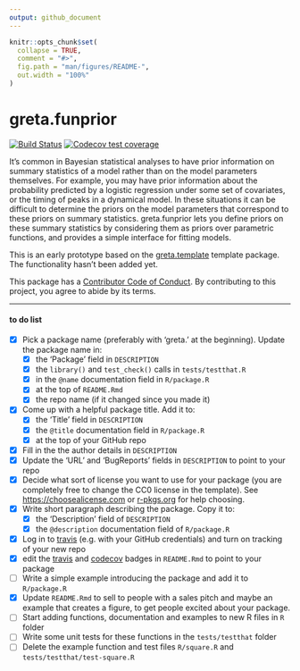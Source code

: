 ```yaml
---
output: github_document
---
```


<!-- README.md is generated from README.Rmd. Please edit that file -->

```r
knitr::opts_chunk$set(
  collapse = TRUE,
  comment = "#>",
  fig.path = "man/figures/README-",
  out.width = "100%"
)
```
# greta.funprior

<!-- badges: start -->
<!-- once you've signed into travis and set it to wath your new repository, you can edit the following badges to point to your repo -->
[![Build Status](https://travis-ci.org/goldingn/greta.funprior.svg?branch=master)](https://travis-ci.org/goldingn/greta.funprior)
[![Codecov test coverage](https://codecov.io/gh/goldingn/greta.funprior/branch/master/graph/badge.svg)](https://codecov.io/gh/goldingn/greta.funprior?branch=master)
<!-- badges: end -->


It's common in Bayesian statistical analyses to have prior information on summary statistics of a model rather than on the model parameters themselves.
For example, you may have prior information about the probability predicted by a logistic regression under some set of covariates, or the timing of peaks in a
dynamical model.
In these situations it can be difficult to determine the priors on the model parameters that correspond to these priors on summary statistics.
greta.funprior lets you define priors on these summary statistics by considering them as priors over parametric functions, and provides a simple interface for fitting models.

This is an early prototype based on the [greta.template](https://github.com/greta-dev/greta.template) template package.
The functionality hasn't been added yet.

This package has a [Contributor Code of Conduct](CODE_OF_CONDUCT.md). By contributing to this project, you agree to abide by its terms.

---

#### to do list

 - [x] Pick a package name (preferably with 'greta.' at the beginning). Update the package name in:
    - [x] the 'Package' field in  `DESCRIPTION`
    - [x] the `library()` and `test_check()` calls in `tests/testthat.R`
    - [x] in the `@name` documentation field in `R/package.R`
    - [x] at the top of `README.Rmd`
    - [x] the repo name (if it changed since you made it)
 - [x] Come up with a helpful package title. Add it to:
    - [x] the 'Title' field in `DESCRIPTION`
    - [x] the `@title` documentation field in `R/package.R`
    - [x] at the top of your GitHub repo 
 - [x] Fill in the the author details in `DESCRIPTION`
 - [x] Update the 'URL' and 'BugReports' fields in `DESCRIPTION` to point to your repo
 - [x] Decide what sort of license you want to use for your package (you are completely free to change the CC0 license in the template). See [https://choosealicense.com]() or  [r-pkgs.org](https://r-pkgs.org/description.html#license) for help choosing.
 - [x] Write short paragraph describing the package. Copy it to:
    - [x] the 'Description' field of `DESCRIPTION`
    - [x] the `@description` documentation field of `R/package.R` 
 - [x] Log in to [travis](https://travis-ci.org) (e.g. with your GitHub credentials) and turn on tracking of your new repo
 - [x] edit the [travis](https://travis-ci.org) and [codecov](https://codecov.io) badges in `README.Rmd` to point to your package
 - [ ] Write a simple example introducing the package and add it to `R/package.R`
 - [x] Update `README.Rmd` to sell to people with a sales pitch and maybe an example that creates a figure, to get people excited about your package.
 - [ ] Start adding functions, documentation and examples to new R files in `R` folder
 - [ ] Write some unit tests for these functions in the `tests/testthat` folder
 - [ ] Delete the example function and test files `R/square.R` and `tests/testthat/test-square.R` 
 
